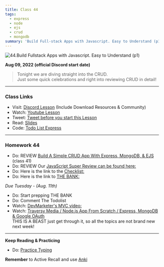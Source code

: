 ```yaml
---
title: Class 44
tags:
  - express
  - node
  - ejs
  - crud
  - mongodb
summary: 'Build Full-stack Apps with Javascript. Easy to Understand (p1)'
---
```


![44.Build Fullstack Apps with Javascript. Easy to Understand (p1)](https://cdn.hashnode.com/res/hashnode/image/upload/v1676723386751/gpQ7FYRTo.png?auto=compress)

**Aug 09, 2022 (official Discord start date)**

> Tonight we are diving straight into the CRUD. <br /> Just some quick celebrations and right into reviewing CRUD in detail!

<hr />

### Class Links

- Visit: [Discord Lesson](https://discord.com/channels/735923219315425401/738891289071714388/1006675926404309063) (Include Download Resources & Community)
- Watch: [Youtube Lesson](https://youtu.be/jZ-kmmgi_d0)
- Tweet: [Tweet before you start this Lesson](https://twitter.com/leonnoel/status/1557117071565000704)
- Read: [Slides](https://slides.com/leonnoel/100devs2-todo-list-cohort-2)
- Code: [Todo List Express](https://github.com/100devs/todo-list-express)

<hr />

### Homework 44

- Do: REVIEW [Build A Simple CRUD App With Express, MongoDB, & EJS](https://youtu.be/LHf_STV_rLE) (class 41)
- Do: REVIEW Our [JavaScript Super Review can be found here:](https://youtu.be/1sRJYuaqoiI)
- Do: Here is the link to the [Checklist:](https://docs.google.com/document/d/1L2vTX3qvLhoGHeG5cVD2ljCfRGr1uJ_Gf-hNZj9KzTg)
- Do: Here is the link to [THE BANK:](https://docs.google.com/document/d/1p7DhCsLOMMybYfePWLlD1-_8KU20zkBoArH4pnW1o3c)

_Due Tuesday - (Aug. 11th)_

- Do: Start prepping THE BANK
- Do: Comment The Todolist
- Watch: [DevMarketer's MVC video:](https://youtu.be/1IsL6g2ixak)
- Watch: [Traversy Media / Node.js App From Scratch / Express, MongoDB & Google OAuth](https://youtu.be/SBvmnHTQIPY) <br /> THIS IS A BEAST just get through it, so all the topics are not brand new next week!

<hr />

**Keep Reading & Practicing**

- Do: [Practice Typing](https://www.keybr.com/)

**Remember** to Active Recall and use [Anki](https://apps.ankiweb.net/)

